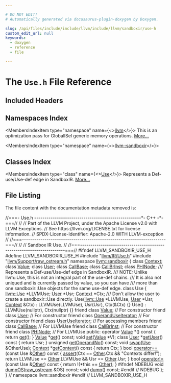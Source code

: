 ```yaml
---

# DO NOT EDIT!
# Automatically generated via docusaurus-plugin-doxygen by Doxygen.

slug: /api/files/include/include/llvm/include/llvm/sandboxir/use-h
custom_edit_url: null
keywords:
  - doxygen
  - reference
  - file

---
```





# The `Use.h` File Reference

<DoxygenPage pluginConfig={pluginConfig}>



## Included Headers

<IncludesList>
<IncludesListItem
  filePath="llvm/IR/Use.h"
  permalink="/docs/api/files/include/include/llvm/include/llvm/ir/use-h"
  isLocal="true" />
<IncludesListItem
  filePath="llvm/Support/raw_ostream.h"
  permalink="/docs/api/files/include/include/llvm/include/llvm/support/raw-ostream-h"
  isLocal="true" />
</IncludesList>

## Namespaces Index

<MembersIndex>

<MembersIndexItem
  type="namespace"
  name={<><a href="/docs/api/namespaces/llvm">llvm</a></>}>
This is an optimization pass for GlobalISel generic memory operations. <a href="/docs/api/namespaces/llvm/#details">More...</a>
</MembersIndexItem>

<MembersIndexItem
  type="namespace"
  name={<><a href="/docs/api/namespaces/llvm/sandboxir">llvm::sandboxir</a></>}>
</MembersIndexItem>

</MembersIndex>

## Classes Index

<MembersIndex>

<MembersIndexItem
  type="class"
  name={<><a href="/docs/api/classes/llvm/sandboxir/use">Use</a></>}>
Represents a Def-use/Use-def edge in SandboxIR. <a href="/docs/api/classes/llvm/sandboxir/use/#details">More...</a>
</MembersIndexItem>

</MembersIndex>


## File Listing

The file content with the documentation metadata removed is:

<ProgramListing>

<Link id="l00001" /><CodeLine lineNumber="1"><span class="doxyHighlightComment">//===- Use.h ----------------------------------------------------&#42;- C++ -&#42;-===//</span></CodeLine>
<Link id="l00002" /><CodeLine lineNumber="2"><span class="doxyHighlightComment">//</span></CodeLine>
<Link id="l00003" /><CodeLine lineNumber="3"><span class="doxyHighlightComment">// Part of the LLVM Project, under the Apache License v2.0 with LLVM Exceptions.</span></CodeLine>
<Link id="l00004" /><CodeLine lineNumber="4"><span class="doxyHighlightComment">// See https://llvm.org/LICENSE.txt for license information.</span></CodeLine>
<Link id="l00005" /><CodeLine lineNumber="5"><span class="doxyHighlightComment">// SPDX-License-Identifier: Apache-2.0 WITH LLVM-exception</span></CodeLine>
<Link id="l00006" /><CodeLine lineNumber="6"><span class="doxyHighlightComment">//</span></CodeLine>
<Link id="l00007" /><CodeLine lineNumber="7"><span class="doxyHighlightComment">//===----------------------------------------------------------------------===//</span></CodeLine>
<Link id="l00008" /><CodeLine lineNumber="8"><span class="doxyHighlightComment">//</span></CodeLine>
<Link id="l00009" /><CodeLine lineNumber="9"><span class="doxyHighlightComment">// Sandbox IR Use.</span></CodeLine>
<Link id="l00010" /><CodeLine lineNumber="10"><span class="doxyHighlightComment">//</span></CodeLine>
<Link id="l00011" /><CodeLine lineNumber="11"><span class="doxyHighlightComment">//===----------------------------------------------------------------------===//</span></CodeLine>
<Link id="l00012" /><CodeLine lineNumber="12"></CodeLine>
<Link id="l00013" /><CodeLine lineNumber="13"><span class="doxyHighlightPreprocessor">#ifndef LLVM&#95;SANDBOXIR&#95;USE&#95;H</span></CodeLine>
<Link id="l00014" /><CodeLine lineNumber="14"><span class="doxyHighlightPreprocessor">#define LLVM&#95;SANDBOXIR&#95;USE&#95;H</span></CodeLine>
<Link id="l00015" /><CodeLine lineNumber="15"></CodeLine>
<Link id="l00016" /><CodeLine lineNumber="16"><span class="doxyHighlightPreprocessor">#include &quot;<a href="/docs/api/files/include/include/llvm/include/llvm/ir/use-h">llvm/IR/Use.h</a>&quot;</span></CodeLine>
<Link id="l00017" /><CodeLine lineNumber="17"><span class="doxyHighlightPreprocessor">#include &quot;<a href="/docs/api/files/include/include/llvm/include/llvm/support/raw-ostream-h">llvm/Support/raw&#95;ostream.h</a>&quot;</span></CodeLine>
<Link id="l00018" /><CodeLine lineNumber="18"></CodeLine>
<Link id="l00019" /><CodeLine lineNumber="19"><span class="doxyHighlightKeyword">namespace </span><span class="doxyHighlight"><a href="/docs/api/namespaces/llvm/sandboxir">llvm::sandboxir</a> &#123;</span></CodeLine>
<Link id="l00020" /><CodeLine lineNumber="20"></CodeLine>
<Link id="l00021" /><CodeLine lineNumber="21"><span class="doxyHighlightKeyword">class </span><span class="doxyHighlight"><a href="/docs/api/classes/llvm/sandboxir/context">Context</a>;</span></CodeLine>
<Link id="l00022" /><CodeLine lineNumber="22"><span class="doxyHighlightKeyword">class </span><span class="doxyHighlight"><a href="/docs/api/classes/llvm/sandboxir/value">Value</a>;</span></CodeLine>
<Link id="l00023" /><CodeLine lineNumber="23"><span class="doxyHighlightKeyword">class </span><span class="doxyHighlight"><a href="/docs/api/classes/llvm/sandboxir/user">User</a>;</span></CodeLine>
<Link id="l00024" /><CodeLine lineNumber="24"><span class="doxyHighlightKeyword">class </span><span class="doxyHighlight"><a href="/docs/api/classes/llvm/sandboxir/callbase">CallBase</a>;</span></CodeLine>
<Link id="l00025" /><CodeLine lineNumber="25"><span class="doxyHighlightKeyword">class </span><span class="doxyHighlight"><a href="/docs/api/classes/llvm/sandboxir/callbrinst">CallBrInst</a>;</span></CodeLine>
<Link id="l00026" /><CodeLine lineNumber="26"><span class="doxyHighlightKeyword">class </span><span class="doxyHighlight"><a href="/docs/api/classes/llvm/sandboxir/phinode">PHINode</a>;</span></CodeLine>
<Link id="l00027" /><CodeLine lineNumber="27"></CodeLine>
<Link id="l00028" /><CodeLine lineNumber="28"><span class="doxyHighlightComment">/// Represents a Def-use/Use-def edge in SandboxIR.</span></CodeLine>
<Link id="l00029" /><CodeLine lineNumber="29"><span class="doxyHighlightComment">/// NOTE: Unlike llvm::Use, this is not an integral part of the use-def chains.</span></CodeLine>
<Link id="l00030" /><CodeLine lineNumber="30"><span class="doxyHighlightComment">/// It is also not uniqued and is currently passed by value, so you can have</span></CodeLine>
<Link id="l00031" /><CodeLine lineNumber="31"><span class="doxyHighlightComment">/// more than one sandboxir::Use objects for the same use-def edge.</span></CodeLine>
<Link id="l00032" /><CodeLine lineNumber="32" lineLink="/docs/api/classes/llvm/sandboxir/use"><span class="doxyHighlightKeyword">class </span><span class="doxyHighlight">Use &#123;</span></CodeLine>
<Link id="l00033" /><CodeLine lineNumber="33"><span class="doxyHighlight">  <a href="/docs/api/classes/llvm/use">llvm::Use</a> &#42;LLVMUse;</span></CodeLine>
<Link id="l00034" /><CodeLine lineNumber="34"><span class="doxyHighlight">  <a href="/docs/api/classes/llvm/sandboxir/use/#a38c437d9dcaefebe4efaf0edf00c45de">User</a> &#42;Usr;</span></CodeLine>
<Link id="l00035" /><CodeLine lineNumber="35"><span class="doxyHighlight">  <a href="/docs/api/classes/llvm/sandboxir/context">Context</a> &#42;Ctx;</span></CodeLine>
<Link id="l00036" /><CodeLine lineNumber="36"></CodeLine>
<Link id="l00037" /><CodeLine lineNumber="37"><span class="doxyHighlightComment">  /// Don&#39;t allow the user to create a sandboxir::Use directly.</span></CodeLine>
<Link id="l00038" /><CodeLine lineNumber="38"><span class="doxyHighlight">  Use(<a href="/docs/api/classes/llvm/use">llvm::Use</a> &#42;LLVMUse, <a href="/docs/api/classes/llvm/sandboxir/use/#a38c437d9dcaefebe4efaf0edf00c45de">User</a> &#42;Usr, <a href="/docs/api/classes/llvm/sandboxir/context">Context</a> &amp;Ctx)</span></CodeLine>
<Link id="l00039" /><CodeLine lineNumber="39"><span class="doxyHighlight">      : LLVMUse(LLVMUse), Usr(Usr), Ctx(&amp;Ctx) &#123;&#125;</span></CodeLine>
<Link id="l00040" /><CodeLine lineNumber="40"><span class="doxyHighlight">  Use() : LLVMUse(</span><span class="doxyHighlightKeyword">nullptr</span><span class="doxyHighlight">), Ctx(</span><span class="doxyHighlightKeyword">nullptr</span><span class="doxyHighlight">) &#123;&#125;</span></CodeLine>
<Link id="l00041" /><CodeLine lineNumber="41"></CodeLine>
<Link id="l00042" /><CodeLine lineNumber="42" lineLink="/docs/api/classes/llvm/sandboxir/use/#aeceedf6e1a7d48a588516ce2b1983d6f"><span class="doxyHighlight">  </span><span class="doxyHighlightKeyword">friend</span><span class="doxyHighlight"> </span><span class="doxyHighlightKeyword">class </span><span class="doxyHighlight"><a href="/docs/api/classes/llvm/sandboxir/use/#aeceedf6e1a7d48a588516ce2b1983d6f">Value</a>;              </span><span class="doxyHighlightComment">// For constructor</span></CodeLine>
<Link id="l00043" /><CodeLine lineNumber="43" lineLink="/docs/api/classes/llvm/sandboxir/use/#a38c437d9dcaefebe4efaf0edf00c45de"><span class="doxyHighlight">  </span><span class="doxyHighlightKeyword">friend</span><span class="doxyHighlight"> </span><span class="doxyHighlightKeyword">class </span><span class="doxyHighlight"><a href="/docs/api/classes/llvm/sandboxir/use/#a38c437d9dcaefebe4efaf0edf00c45de">User</a>;               </span><span class="doxyHighlightComment">// For constructor</span></CodeLine>
<Link id="l00044" /><CodeLine lineNumber="44" lineLink="/docs/api/classes/llvm/sandboxir/use/#a1a834efd0135e81675280d5ba828d263"><span class="doxyHighlight">  </span><span class="doxyHighlightKeyword">friend</span><span class="doxyHighlight"> </span><span class="doxyHighlightKeyword">class </span><span class="doxyHighlight"><a href="/docs/api/classes/llvm/sandboxir/use/#a1a834efd0135e81675280d5ba828d263">OperandUseIterator</a>; </span><span class="doxyHighlightComment">// For constructor</span></CodeLine>
<Link id="l00045" /><CodeLine lineNumber="45" lineLink="/docs/api/classes/llvm/sandboxir/use/#a28d181bc24efcba83b59a3ef97fd6cf0"><span class="doxyHighlight">  </span><span class="doxyHighlightKeyword">friend</span><span class="doxyHighlight"> </span><span class="doxyHighlightKeyword">class </span><span class="doxyHighlight"><a href="/docs/api/classes/llvm/sandboxir/use/#a28d181bc24efcba83b59a3ef97fd6cf0">UserUseIterator</a>;    </span><span class="doxyHighlightComment">// For accessing members</span></CodeLine>
<Link id="l00046" /><CodeLine lineNumber="46" lineLink="/docs/api/classes/llvm/sandboxir/use/#ab98413af141c094f142c9dc597e88e4a"><span class="doxyHighlight">  </span><span class="doxyHighlightKeyword">friend</span><span class="doxyHighlight"> </span><span class="doxyHighlightKeyword">class </span><span class="doxyHighlight"><a href="/docs/api/classes/llvm/sandboxir/use/#ab98413af141c094f142c9dc597e88e4a">CallBase</a>;           </span><span class="doxyHighlightComment">// For LLVMUse</span></CodeLine>
<Link id="l00047" /><CodeLine lineNumber="47" lineLink="/docs/api/classes/llvm/sandboxir/use/#adb3940474561746eb391fa09835d2e7d"><span class="doxyHighlight">  </span><span class="doxyHighlightKeyword">friend</span><span class="doxyHighlight"> </span><span class="doxyHighlightKeyword">class </span><span class="doxyHighlight"><a href="/docs/api/classes/llvm/sandboxir/use/#adb3940474561746eb391fa09835d2e7d">CallBrInst</a>;         </span><span class="doxyHighlightComment">// For constructor</span></CodeLine>
<Link id="l00048" /><CodeLine lineNumber="48" lineLink="/docs/api/classes/llvm/sandboxir/use/#ac6abe966290db4687216fd43f34316dd"><span class="doxyHighlight">  </span><span class="doxyHighlightKeyword">friend</span><span class="doxyHighlight"> </span><span class="doxyHighlightKeyword">class </span><span class="doxyHighlight"><a href="/docs/api/classes/llvm/sandboxir/use/#ac6abe966290db4687216fd43f34316dd">PHINode</a>;            </span><span class="doxyHighlightComment">// For LLVMUse</span></CodeLine>
<Link id="l00049" /><CodeLine lineNumber="49"></CodeLine>
<Link id="l00050" /><CodeLine lineNumber="50"><span class="doxyHighlightKeyword">public</span><span class="doxyHighlight">:</span></CodeLine>
<Link id="l00051" /><CodeLine lineNumber="51" lineLink="/docs/api/classes/llvm/sandboxir/use/#a933f10e48159324b5f4cb2446aabca6c"><span class="doxyHighlight">  </span><span class="doxyHighlightKeyword">operator</span><span class="doxyHighlight"> <a href="/docs/api/classes/llvm/sandboxir/use/#aeceedf6e1a7d48a588516ce2b1983d6f">Value</a> &#42;() </span><span class="doxyHighlightKeyword">const</span><span class="doxyHighlight"> &#123; </span><span class="doxyHighlightKeywordFlow">return</span><span class="doxyHighlight"> <a href="/docs/api/classes/llvm/sandboxir/use/#ae8e7baeb75c96786957fe74a468ee8c7">get</a>(); &#125;</span></CodeLine>
<Link id="l00052" /><CodeLine lineNumber="52"><span class="doxyHighlight">  <a href="/docs/api/classes/llvm/sandboxir/value">Value</a> &#42;<a href="/docs/api/classes/llvm/sandboxir/use/#ae8e7baeb75c96786957fe74a468ee8c7">get</a>() </span><span class="doxyHighlightKeyword">const</span><span class="doxyHighlight">;</span></CodeLine>
<Link id="l00053" /><CodeLine lineNumber="53"><span class="doxyHighlight">  </span><span class="doxyHighlightKeywordType">void</span><span class="doxyHighlight"> <a href="/docs/api/classes/llvm/sandboxir/use/#a2c6af15e2356512ce029aa033da82474">set</a>(<a href="/docs/api/classes/llvm/sandboxir/value">Value</a> &#42;V);</span></CodeLine>
<Link id="l00054" /><CodeLine lineNumber="54" lineLink="/docs/api/classes/llvm/sandboxir/use/#acb55c8416317d0cbdf6097fe4e380823"><span class="doxyHighlight">  </span><span class="doxyHighlightKeyword">class </span><span class="doxyHighlight"><a href="/docs/api/classes/llvm/sandboxir/use/#a38c437d9dcaefebe4efaf0edf00c45de">User</a> &#42;<a href="/docs/api/classes/llvm/sandboxir/use/#acb55c8416317d0cbdf6097fe4e380823">getUser</a>()</span><span class="doxyHighlightKeyword"> const </span><span class="doxyHighlight">&#123; </span><span class="doxyHighlightKeywordFlow">return</span><span class="doxyHighlight"> Usr; &#125;</span></CodeLine>
<Link id="l00055" /><CodeLine lineNumber="55"><span class="doxyHighlight">  </span><span class="doxyHighlightKeywordType">unsigned</span><span class="doxyHighlight"> <a href="/docs/api/classes/llvm/sandboxir/use/#a401e8254715a72e9efab9ec8ae745e19">getOperandNo</a>() </span><span class="doxyHighlightKeyword">const</span><span class="doxyHighlight">;</span></CodeLine>
<Link id="l00056" /><CodeLine lineNumber="56"><span class="doxyHighlight">  </span><span class="doxyHighlightKeywordType">void</span><span class="doxyHighlight"> <a href="/docs/api/classes/llvm/sandboxir/use/#a8f318c92cc039b5250ff057b193539e6">swap</a>(<a href="/docs/api/classes/llvm/sandboxir/use">Use</a> &amp;OtherUse);</span></CodeLine>
<Link id="l00057" /><CodeLine lineNumber="57" lineLink="/docs/api/classes/llvm/sandboxir/use/#ac607dffcbab8edc7041154c72e452a56"><span class="doxyHighlight">  <a href="/docs/api/classes/llvm/sandboxir/context">Context</a> &#42;<a href="/docs/api/classes/llvm/sandboxir/use/#ac607dffcbab8edc7041154c72e452a56">getContext</a>()</span><span class="doxyHighlightKeyword"> const </span><span class="doxyHighlight">&#123; </span><span class="doxyHighlightKeywordFlow">return</span><span class="doxyHighlight"> Ctx; &#125;</span></CodeLine>
<Link id="l00058" /><CodeLine lineNumber="58" lineLink="/docs/api/classes/llvm/sandboxir/use/#a9d72551dfde7709a159cd5a8a0b56b39"><span class="doxyHighlight">  </span><span class="doxyHighlightKeywordType">bool</span><span class="doxyHighlight"> <a href="/docs/api/classes/llvm/sandboxir/use/#a9d72551dfde7709a159cd5a8a0b56b39">operator==</a>(</span><span class="doxyHighlightKeyword">const</span><span class="doxyHighlight"> Use &amp;<a href="/docs/api/namespaces/llvm/#a9eb4f5b98b70ee4fab9614ed58282c1fa6311ae17c1ee52b36e68aaf4ad066387">Other</a>)</span><span class="doxyHighlightKeyword"> const </span><span class="doxyHighlight">&#123;</span></CodeLine>
<Link id="l00059" /><CodeLine lineNumber="59"><span class="doxyHighlight">    <a href="/docs/api/files/lib/lib/target/lib/target/amdgpu/silowercontrolflow-cpp/#a4868c5d81c5ccc98c47aeab6244346a0">assert</a>(Ctx == <a href="/docs/api/namespaces/llvm/#a9eb4f5b98b70ee4fab9614ed58282c1fa6311ae17c1ee52b36e68aaf4ad066387">Other</a>.Ctx &amp;&amp; </span><span class="doxyHighlightStringLiteral">&quot;Contexts differ!&quot;</span><span class="doxyHighlight">);</span></CodeLine>
<Link id="l00060" /><CodeLine lineNumber="60"><span class="doxyHighlight">    </span><span class="doxyHighlightKeywordFlow">return</span><span class="doxyHighlight"> LLVMUse == <a href="/docs/api/namespaces/llvm/#a9eb4f5b98b70ee4fab9614ed58282c1fa6311ae17c1ee52b36e68aaf4ad066387">Other</a>.LLVMUse &amp;&amp; Usr == <a href="/docs/api/namespaces/llvm/#a9eb4f5b98b70ee4fab9614ed58282c1fa6311ae17c1ee52b36e68aaf4ad066387">Other</a>.Usr;</span></CodeLine>
<Link id="l00061" /><CodeLine lineNumber="61"><span class="doxyHighlight">  &#125;</span></CodeLine>
<Link id="l00062" /><CodeLine lineNumber="62" lineLink="/docs/api/classes/llvm/sandboxir/use/#abb8ece807eda06055b84d61d2656ec77"><span class="doxyHighlight">  </span><span class="doxyHighlightKeywordType">bool</span><span class="doxyHighlight"> <a href="/docs/api/classes/llvm/sandboxir/use/#abb8ece807eda06055b84d61d2656ec77">operator!=</a>(</span><span class="doxyHighlightKeyword">const</span><span class="doxyHighlight"> Use &amp;<a href="/docs/api/namespaces/llvm/#a9eb4f5b98b70ee4fab9614ed58282c1fa6311ae17c1ee52b36e68aaf4ad066387">Other</a>)</span><span class="doxyHighlightKeyword"> const </span><span class="doxyHighlight">&#123; </span><span class="doxyHighlightKeywordFlow">return</span><span class="doxyHighlight"> !(&#42;</span><span class="doxyHighlightKeyword">this</span><span class="doxyHighlight"> == <a href="/docs/api/namespaces/llvm/#a9eb4f5b98b70ee4fab9614ed58282c1fa6311ae17c1ee52b36e68aaf4ad066387">Other</a>); &#125;</span></CodeLine>
<Link id="l00063" /><CodeLine lineNumber="63"><span class="doxyHighlightPreprocessor">#ifndef NDEBUG</span></CodeLine>
<Link id="l00064" /><CodeLine lineNumber="64"><span class="doxyHighlight">  </span><span class="doxyHighlightKeywordType">void</span><span class="doxyHighlight"> <a href="/docs/api/classes/llvm/sandboxir/use/#a6bb064b377ce2c559c8d8dcde1d364ce">dumpOS</a>(<a href="/docs/api/classes/llvm/raw-ostream">raw&#95;ostream</a> &amp;OS) </span><span class="doxyHighlightKeyword">const</span><span class="doxyHighlight">;</span></CodeLine>
<Link id="l00065" /><CodeLine lineNumber="65"><span class="doxyHighlight">  </span><span class="doxyHighlightKeywordType">void</span><span class="doxyHighlight"> <a href="/docs/api/classes/llvm/sandboxir/use/#ab080627a29f21c0fcf12802e16cc5821">dump</a>() </span><span class="doxyHighlightKeyword">const</span><span class="doxyHighlight">;</span></CodeLine>
<Link id="l00066" /><CodeLine lineNumber="66"><span class="doxyHighlightPreprocessor">#endif </span><span class="doxyHighlightComment">// NDEBUG</span></CodeLine>
<Link id="l00067" /><CodeLine lineNumber="67"><span class="doxyHighlight">&#125;;</span></CodeLine>
<Link id="l00068" /><CodeLine lineNumber="68"></CodeLine>
<Link id="l00069" /><CodeLine lineNumber="69"><span class="doxyHighlight">&#125; </span><span class="doxyHighlightComment">// namespace llvm::sandboxir</span></CodeLine>
<Link id="l00070" /><CodeLine lineNumber="70"></CodeLine>
<Link id="l00071" /><CodeLine lineNumber="71"><span class="doxyHighlightPreprocessor">#endif </span><span class="doxyHighlightComment">// LLVM&#95;SANDBOXIR&#95;USE&#95;H</span></CodeLine>

</ProgramListing>


</DoxygenPage>
